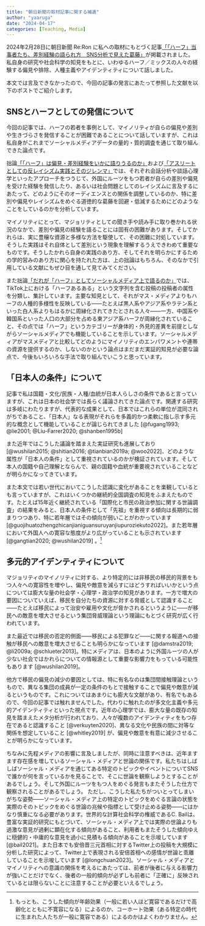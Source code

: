 ```yaml
---
title: "朝日新聞の取材記事に関する補遺"
author: "yaaruga"
date: "2024-04-17"
categories: [Teaching, Media]
---
```


2024年2月28日に朝日新聞 Re:Ron に私への取材にもとづく記事[「「ハーフ」当事者たち、差別経験の語られ方　SNS分析で見えた葛藤」](https://www.asahi.com/articles/ASS2V44NRS2NULLI004.html)が掲載されました。私自身の研究や社会科学の知見をもとに、いわゆるハーフ／ミックスの人々の経験する偏見や排除、人種主義やアイデンティティについて話しました。

本文では言及できなかったので、今回の記事の発言にあたって参照した文献を以下のポストでご紹介します。

## SNSとハーフとしての発信について

今回の記事では、ハーフの若者を事例として、マイノリティが自らの偏見や差別や生きづらさを発信することが困難であることについて話していますが、これは私自身がこれまでソーシャルメディアデータの量的・質的調査を通じて取り組んできた論点です。

拙論[「「ハーフ」は偏見・差別経験をいかに語りうるのか」](https://researchmap.jp/ya-ruga/published_papers/36759755)および[「アスリートとしての反レイシズム実践とそのジレンマ」](https://researchmap.jp/ya-ruga/published_papers/42824621)では、それぞれ会話分析や談話心理学といったアプローチをつうじて、外国にルーツをもつ若者が自らの差別や偏見を受けた経験を発信したり、あるいは社会問題としてのレイシズムに言及するにあたって、どのようにそのオーディエンスとの関係を調整しているのか、特に差別や偏見やレイシズムをめぐる道徳的な葛藤を回避・低減するためにどのようなことをしているのかを分析しています。

マイノリティにとって、マジョリティとしての聞き手や読み手に取り巻かれる状況のなかで、差別や偏見の経験を語ることには固有の困難があります。そしてかれらは、実に豊穣な資源と多様な方法を駆使して、その困難に対処しています。そうした実践はそれ自体として差別という現象を理解するうえできわめて重要なものです。そうしたかれら自身の実践のあり方、そしてそれを明らかにするための学的営みのあり方に関心を持たれた方は、上の拙論はもちろん、そのなかで引用している文献にもぜひ目を通して見てみてください。

また拙論[「だれが「ハーフ」としてソーシャルメディア上で語るのか」](https://researchmap.jp/ya-ruga/published_papers/42475922)では、TikTok上における「ハーフあるある」という文字列を含む投稿の投稿者の属性を分類し、集計しています。主要な知見として、それがマス・メディアよりもハーフの人種的多様性を反映している――たとえば黒人系やアジア系やラテン系といった白人系よりもはるかに周縁化されてきたとされる人々――一方、中国系や韓国系といった人口の大部分を占める東アジア系ハーフが周縁化されていること、その点では「ハーフ」というカテゴリーが身体的・外見的差異を前提としながらソーシャルメディアでも機能していることを示しています。ソーシャルメディアがマスメディアと比較してどのようにマイノリティのエンパワメントや連帯の資源を提供するのか、しないのかという論点はまだまだ実証的知見が必要な論点で、今後もいろいろな手法で取り組んでいこうと思っています。

## 「日本人の条件」について

記事で私は国籍・文化/民族・人種/血統が日本人らしさの条件であると言っていますが、これは日本の社会学では長らく議論されてきた論点です。関連する研究は多岐にわたりますが、代表的な成果として、日本ではこれらの単位が混同されがちであること、「日本人」なる表現がそれらを多義的かつ柔軟に指し示す多元的な概念として機能していることが論じられてきました [@fugang1993; @lie2001; @Liu-Farrer2020; @shanben1995b]

また近年ではこうした議論を踏まえた実証研究も進展しており [@wushilan2015; @shitian2016; @tianbian2019a; @woo2022]、どのような属性が「日本人の条件」として重視されているのかが検証されています。そして本人の国籍や自己理解とならんで、親の国籍や血統が重要視されていることなどが明らかになってきています。

また本文では若い世代においてこうした認識に変化があることを楽観しているとも言っていますが、これはいくつかの継続的全国調査の知見をふまえたものです。たとえば15年近く継続されている「国際化と市民の政治参加に関する世論調査」の結果をみると、日本人の条件として「先祖」を重視する傾向は長期的に弱まりつつあり、特に若年層ではその傾向が弱いことがわかっています [@guojihuatozhengzhicanjianiguansuruyanjiupuroziekuto2022]。また若年層において外国人への寛容な態度がより広がっていることも示されています [@gangtian2020; @wushilan2019] 。[^1]

[^1]: もっとも、こうした傾向が年齢効果（一般に若い人ほど寛容であるだけで高齢化とともに不寛容になる）によるのか、コーホート効果（ある特定の時代に生まれた人たちが一般に寛容である）によるのかはよくわかりません。

## 多元的アイデンティティについて

マジョリティのマイノリティに対する、より特定的には非移民の移民的背景をもつ人々への寛容性を増やし、偏見や敵意を減らすにはどうすればいいかという点については膨大な量の社会学・心理学・政治学の知見があります。一方で増大の要因についていえば、移民を自分たちの資源に対する脅威として認識すること――たとえば移民によって治安や雇用や文化が脅かされるというように――が移民への敵意を増大させるという集団脅威理論という理論にもとづく研究が広く行われています。

また最近では移民の否定的側面――移民による犯罪など――に関する報道への接触が移民への敵意を増大させることも明らかになっています [@damstra2019; @li2009a; @schlueter2013]。特にメディアは、日本のように外国ルーツの人が少ない社会ではかれらについての情報源として重要な影響力をもっている可能性もあります [@wushilan2019]。

他方で移民の偏見の減少の要因としては、特に有名なのは集団間接触理論というもので、異なる集団の成員が一定の条件のもとで接触することで偏見や敵意が減るというものです。これについてはあまりにも膨大な文献があり、有名でもあるので、今回の記事では触れませんでした。代わりに触れたのが多文化主義や多元的アイデンティティといった視点です。近年の心理学では、膨大な量の既存の知見を踏まえたメタ分析が行われており、人々が複数のアイデンティティをもつ存在であると認識すること [@verkuyten2020]、異なる文化や民族の間に対等な関係を想定していること [@whitley2019] が、偏見や敵意を有意に減少させることが明らかになっています。

ちなみに先程メディアの影響に言及しましたが、同時に注意すべきは、近年ますます存在感を増しているソーシャル・メディアと世論の関係です。私たちはしばしばソーシャル・メディアを通じてある特定のトピックやイベントについてSNSで誰かが何を言っているかを見ることで、そこに世論を観察しようとすることがあるでしょう。そして外国にルーツをもつ人をめぐる発言もまたそうした仕方で観察されることがあるでしょう。 ただし、こうした私たちがついとってしまいがちな姿勢――ソーシャル・メディア上の特定のトピックをめぐる言論の状態を実際のそのトピックをめぐる世論の兆候や指標として受け止める姿勢――にはかなり慎重になる必要があります。世界的な計算社会科学の権威であるC. Bailは、豊富な実証的研究にもとづいて、ソーシャル・メディア上では実際の世論よりも過激な意見が過剰に顕在化する傾向があること、利用者もまたそうした傾向ゆえに穏健的・中庸的な意見を過小に見積もる傾向があることを示唆しています [@bail2021]。また日本でも安倍晋三元首相に対するTwitter上の投稿を大規模に分析した研究によって、Twitter上で表現される安倍首相への感情が世論と乖離していることを示唆しています [@longchuan2023]。ソーシャル・メディアとマイノリティへの意識の関係を考えるにあたっては、前者が後者に与える影響力が強いことだけでなく、後者の一般的傾向が必ずしも前者に「正確に」反映されているとは限らないことに注意することが必要といえるでしょう。
